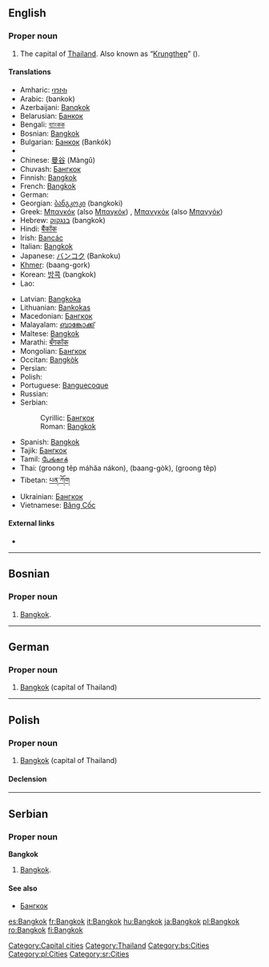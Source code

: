 ==English==

===Proper noun===
{{en-proper noun}}

# The capital of [[Thailand]]. Also known as “[[Krungthep]]” ({{Thai|[[กรุงเทพ]]}}).

====Translations====
{{trans-top|the capital of Thailand}}
* Amharic: [[ባንኮክ]]
* Arabic: {{Arab|[[بانكوك]]}} (bankok)
* Azerbaijani: [[Banqkok]]
* Belarusian: [[Банкок]] {{m}}
* Bengali: [[ব্যাংকক]]
* Bosnian: [[#Bosnian|Bangkok]] {{m}}
* Bulgarian: [[Банкок]] (Bankók) {{m}}
* {{trreq|Burmese}}
* Chinese: [[曼谷]] (Màngǔ)
* Chuvash: [[Бангкок]]
* Finnish: [[#Finnish|Bangkok]]
* French: [[#French|Bangkok]]
* German: {{t|de|Bangkok|n}}
* Georgian: [[ბანგკოკი]] (bangkoki)
* Greek: [[Μπανκόκ]] (also [[Μπαγκόκ]]) {{IPAchar|(baŋkók)}} {{f}}, [[Μπανγκόκ]] (also [[Μπαγγόκ]]) {{IPAchar|(baŋɡók)}} {{f}}
* Hebrew: [[בנגקוק]] (bangkok)
* Hindi: [[बैंकॉक]]
* Irish: [[Bancác]]
* Italian: [[#Italian|Bangkok]]
* Japanese: [[バンコク]] (Bankoku)
* [[Khmer]]: {{Khmr|[[បាងកក]]}} (baang-gork)
* Korean: [[방콕]] (bangkok)
* Lao: {{t|lo|ບັງກອກ|tr=bang-khöök|sc=Laoo}}
{{trans-mid}}
* Latvian: [[Bangkoka]]
* Lithuanian: [[Bankokas]]
* Macedonian: [[Бангкок]] {{m}}
* Malayalam: [[ബാങ്കോക്ക്]]
* Maltese: [[#Maltese|Bangkok]]
* Marathi: [[बँगकॉक]]
* Mongolian: [[Бангкок]]
* Occitan: [[Bangkòk]] {{m}}
* Persian: {{fa-Arab|[[بانکوک]]}}
* Polish: {{t+|pl|Bangkok|m}}
* Portuguese: [[Banguecoque]] {{m}}
* Russian: {{t|ru|Бангкок|tr=Bangkók|m}}
* Serbian:
*: Cyrillic: [[Бангкок]] {{m}}
*: Roman: [[#Serbian|Bangkok]] {{m}}
* Spanish: [[#Spanish|Bangkok]] {{m}}
* Tajik: [[Бангкок]]
* Tamil: [[பேங்காக்]]
* Thai: {{Thai|[[กรุงเทพมหานคร]]}} (groong têp máhăa nákon), {{Thai|[[บางกอก]]}} (baang-gòk), {{Thai|[[กรุงเทพ]]}} (groong têp)
* Tibetan: [[པན་ཀོག]]
* Ukrainian: [[Бангкок]] {{m}}
* Vietnamese: [[Băng Cốc]]
{{trans-bottom}}

====External links====
* {{pedialite}}

[[Category:Capital cities]]
[[Category:Thailand]]

----

==Bosnian==

===Proper noun===
{{infl|bs|proper noun|g=m}}

# [[#English|Bangkok]].

[[Category:bs:Cities]]

----

==German==
{{wikipedia|lang=de}}

===Proper noun===
{{infl|de|proper noun|g=n}}

# [[#English|Bangkok]] (capital of Thailand)

----

==Polish==
{{wikipedia|lang=pl}}

===Proper noun===
{{infl|pl|proper noun|g=m}}

# [[#English|Bangkok]] (capital of Thailand)

====Declension====
{{pl-decl-noun-sing|Bangkok|Bangkoku|Bangkokowi|Bangkok|Bangkokiem|Bangkoku|Bangkoku}}

[[Category:pl:Cities]]

----

==Serbian==

===Proper noun===
'''Bangkok''' {{m}}

# [[#English|Bangkok]].

====See also====
* [[Бангкок]]

[[Category:sr:Cities]]

[[es:Bangkok]]
[[fr:Bangkok]]
[[it:Bangkok]]
[[hu:Bangkok]]
[[ja:Bangkok]]
[[pl:Bangkok]]
[[ro:Bangkok]]
[[fi:Bangkok]]